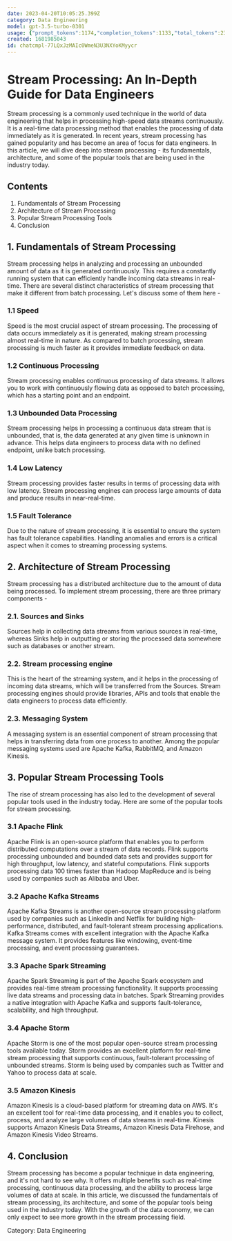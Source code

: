 ```yaml
---
date: 2023-04-20T10:05:25.399Z
category: Data Engineering
model: gpt-3.5-turbo-0301
usage: {"prompt_tokens":1174,"completion_tokens":1133,"total_tokens":2307}
created: 1681985043
id: chatcmpl-77LQxJzMAIc0WmeN3U3NXYoKMyycr
---
```


# Stream Processing: An In-Depth Guide for Data Engineers

Stream processing is a commonly used technique in the world of data engineering that helps in processing high-speed data streams continuously. It is a real-time data processing method that enables the processing of data immediately as it is generated. In recent years, stream processing has gained popularity and has become an area of focus for data engineers. In this article, we will dive deep into stream processing - its fundamentals, architecture, and some of the popular tools that are being used in the industry today.

## Contents
1. Fundamentals of Stream Processing
2. Architecture of Stream Processing
3. Popular Stream Processing Tools
4. Conclusion

## 1. Fundamentals of Stream Processing

Stream processing helps in analyzing and processing an unbounded amount of data as it is generated continuously. This requires a constantly running system that can efficiently handle incoming data streams in real-time. There are several distinct characteristics of stream processing that make it different from batch processing. Let's discuss some of them here -

### 1.1 Speed

Speed is the most crucial aspect of stream processing. The processing of data occurs immediately as it is generated, making stream processing almost real-time in nature. As compared to batch processing, stream processing is much faster as it provides immediate feedback on data.

### 1.2 Continuous Processing

Stream processing enables continuous processing of data streams. It allows you to work with continuously flowing data as opposed to batch processing, which has a starting point and an endpoint.

### 1.3 Unbounded Data Processing

Stream processing helps in processing a continuous data stream that is unbounded, that is, the data generated at any given time is unknown in advance. This helps data engineers to process data with no defined endpoint, unlike batch processing.

### 1.4 Low Latency

Stream processing provides faster results in terms of processing data with low latency. Stream processing engines can process large amounts of data and produce results in near-real-time.

### 1.5 Fault Tolerance

Due to the nature of stream processing, it is essential to ensure the system has fault tolerance capabilities. Handling anomalies and errors is a critical aspect when it comes to streaming processing systems.

## 2. Architecture of Stream Processing

Stream processing has a distributed architecture due to the amount of data being processed. To implement stream processing, there are three primary components -

### 2.1. Sources and Sinks
Sources help in collecting data streams from various sources in real-time, whereas Sinks help in outputting or storing the processed data somewhere such as databases or another stream.

### 2.2. Stream processing engine
This is the heart of the streaming system, and it helps in the processing of incoming data streams, which will be transferred from the Sources. Stream processing engines should provide libraries, APIs and tools that enable the data engineers to process data efficiently.

### 2.3. Messaging System 
A messaging system is an essential component of stream processing that helps in transferring data from one process to another. Among the popular messaging systems used are Apache Kafka, RabbitMQ, and Amazon Kinesis.

## 3. Popular Stream Processing Tools

The rise of stream processing has also led to the development of several popular tools used in the industry today. Here are some of the popular tools for stream processing.

### 3.1 Apache Flink 

Apache Flink is an open-source platform that enables you to perform distributed computations over a stream of data records. Flink supports processing unbounded and bounded data sets and provides support for high throughput, low latency, and stateful computations. Flink supports processing data 100 times faster than Hadoop MapReduce and is being used by companies such as Alibaba and Uber.

### 3.2 Apache Kafka Streams

Apache Kafka Streams is another open-source stream processing platform used by companies such as LinkedIn and Netflix for building high-performance, distributed, and fault-tolerant stream processing applications. Kafka Streams comes with excellent integration with the Apache Kafka message system. It provides features like windowing, event-time processing, and event processing guarantees.

### 3.3 Apache Spark Streaming

Apache Spark Streaming is part of the Apache Spark ecosystem and provides real-time stream processing functionality. It supports processing live data streams and processing data in batches. Spark Streaming provides a native integration with Apache Kafka and supports fault-tolerance, scalability, and high throughput.

### 3.4 Apache Storm 

Apache Storm is one of the most popular open-source stream processing tools available today. Storm provides an excellent platform for real-time stream processing that supports continuous, fault-tolerant processing of unbounded streams. Storm is being used by companies such as Twitter and Yahoo to process data at scale.

### 3.5 Amazon Kinesis 

Amazon Kinesis is a cloud-based platform for streaming data on AWS. It's an excellent tool for real-time data processing, and it enables you to collect, process, and analyze large volumes of data streams in real-time. Kinesis supports Amazon Kinesis Data Streams, Amazon Kinesis Data Firehose, and Amazon Kinesis Video Streams.

## 4. Conclusion

Stream processing has become a popular technique in data engineering, and it's not hard to see why. It offers multiple benefits such as real-time processing, continuous data processing, and the ability to process large volumes of data at scale. In this article, we discussed the fundamentals of stream processing, its architecture, and some of the popular tools being used in the industry today. With the growth of the data economy, we can only expect to see more growth in the stream processing field.

Category: Data Engineering